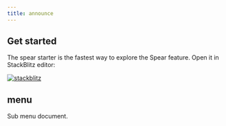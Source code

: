 ```yaml
---
title: announce
---
```


## Get started

The spear starter is the fastest way to explore the Spear feature. Open it in StackBlitz editor:

[![stackblitz](https://developer.stackblitz.com/img/open_in_stackblitz.svg)](https://stackblitz.com/edit/stackblitz-starters-p72h35?file=src%2Findex.html)

## menu

Sub menu document.
